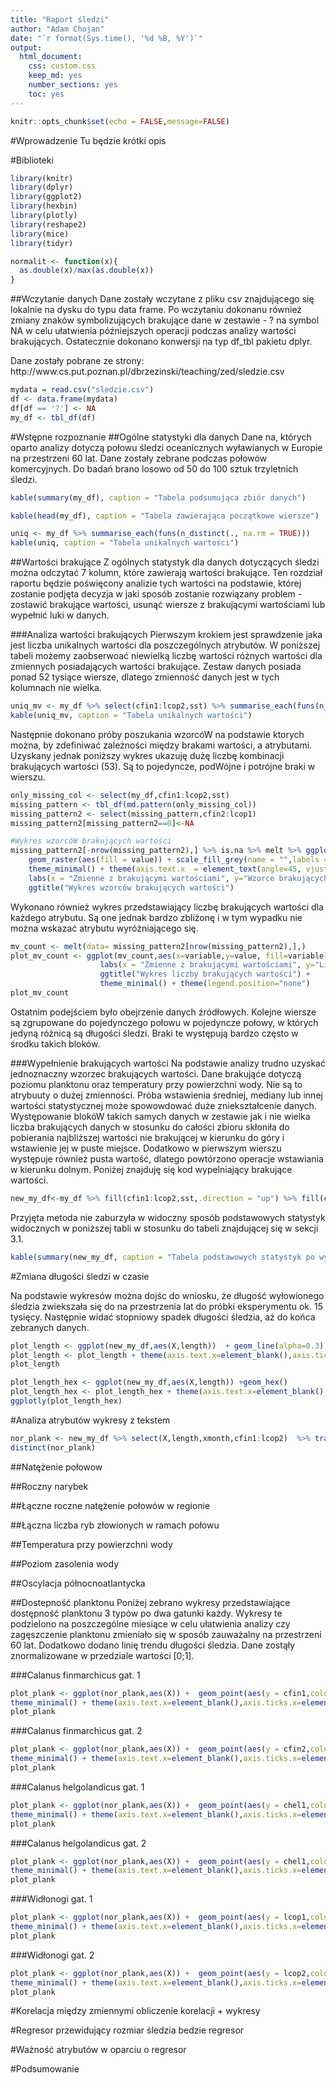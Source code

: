 ```yaml
---
title: "Raport śledzi"
author: "Adam Chojan"
date: "`r format(Sys.time(), '%d %B, %Y')`"
output: 
  html_document:
    css: custom.css
    keep_md: yes
    number_sections: yes
    toc: yes
---
```


```r
knitr::opts_chunk$set(echo = FALSE,message=FALSE)
```


#Wprowadzenie
Tu będzie krótki opis

#Biblioteki
```r
library(knitr)
library(dplyr)
library(ggplot2)
library(hexbin)
library(plotly)
library(reshape2)
library(mice)
library(tidyr)
```

```r

normalit <- function(x){
  as.double(x)/max(as.double(x))
}


```

##Wczytanie danych
Dane zostały wczytane z pliku csv znajdującego się lokalnie na dysku do typu data frame. Po wczytaniu dokonanu również zmiany znaków symbolizujących brakujące dane w zestawie - ? na symbol NA w celu ułatwienia późniejszych operacji podczas analizy wartości brakujących. Ostatecznie dokonano konwersji na typ df_tbl pakietu dplyr.

Dane zostały pobrane ze strony: http://www.cs.put.poznan.pl/dbrzezinski/teaching/zed/sledzie.csv
```r
mydata = read.csv("sledzie.csv")
df <- data.frame(mydata)
df[df == '?'] <- NA
my_df <- tbl_df(df)
```

#Wstępne rozpoznanie
##Ogólne statystyki dla danych
Dane na, których oparto analizy dotyczą połowu śledzi oceanicznych wyławianych w Europie na przestrzeni 60 lat. Dane zostały zebrane podczas połowów komercyjnych. Do badań brano losowo od 50 do 100 sztuk trzyletnich śledzi.
```r
kable(summary(my_df), caption = "Tabela podsumująca zbiór danych")

kable(head(my_df), caption = "Tabela zawierająca początkowe wiersze")

uniq <- my_df %>% summarise_each(funs(n_distinct(., na.rm = TRUE)))
kable(uniq, caption = "Tabela unikalnych wartości")
```

##Wartości brakujące
Z ogólnych statystyk dla danych dotyczących śledzi można odczytać 7 kolumn, które zawierają wartości brakujące. Ten rozdział raportu będzie poświęcony analizie tych wartości na podstawie, której zostanie podjęta decyzja w jaki sposób zostanie rozwiązany problem - zostawić brakujące wartości, usunąć wiersze z brakującymi wartościami lub wypełnić luki w danych.

###Analiza wartości brakujących
Pierwszym krokiem jest sprawdzenie jaka jest liczba unikalnych wartości dla poszczególnych atrybutów. W poniższej tabeli możemy zaobserwoać niewielką liczbę wartości różnych wartości dla zmiennych posiadających wartości brakujące. Zestaw danych posiada ponad 52 tysiące wiersze, dlatego zmienność danych jest w tych kolumnach nie wielka.

```r
uniq_mv <- my_df %>% select(cfin1:lcop2,sst) %>% summarise_each(funs(n_distinct(., na.rm = TRUE)))
kable(uniq_mv, caption = "Tabela unikalnych wartości")
```

Następnie dokonano próby poszukania wzorcóW na podstawie ktorych można, by zdefiniwać zależności między brakami wartości, a atrybutami. Uzyskany jednak poniższy wykres ukazuję dużę liczbę kombinacji brakujących wartości (53). Są to pojedyncze, podWójne i potrójne braki w wierszu.  
```r

only_missing_col <- select(my_df,cfin1:lcop2,sst)
missing_pattern <- tbl_df(md.pattern(only_missing_col))
missing_pattern2 <- select(missing_pattern,cfin2:lcop1)
missing_pattern2[missing_pattern2==0]<-NA

#Wykres wzorcóW brakujących wartości
missing_pattern2[-nrow(missing_pattern2),] %>% is.na %>% melt %>% ggplot(data = .,aes(x = Var2,y = Var1)) +
    geom_raster(aes(fill = value)) + scale_fill_grey(name = "",labels = c("Obecne","Brakujące")) + 
    theme_minimal() + theme(axis.text.x  = element_text(angle=45, vjust=0.5)) + 
    labs(x = "Zmienne z brakującymi wartościami", y="Wzorce brakujących wartości") + 
    ggtitle("Wykres wzorców brakujących wartości")

```


Wykonano również wykres przedstawiający liczbę brakujących wartości dla każdego atrybutu. Są one jednak bardzo zbliżonę i w tym wypadku nie można wskazać atrybutu wyróżniającego się.
```r
mv_count <- melt(data= missing_pattern2[nrow(missing_pattern2),],)
plot_mv_count <- ggplot(mv_count,aes(x=variable,y=value, fill=variable))+geom_bar(stat="identity") + 
                    labs(x = "Zmienne z brakującymi wartościami", y="Liczba brakujących wartości") + 
                    ggtitle("Wykres liczby brakujących wartości") + 
                    theme_minimal() + theme(legend.position="none")
plot_mv_count
```

Ostatnim podejściem było obejrzenie danych źródłowych. Kolejne wiersze są zgrupowane  do pojedynczego połowu w pojedyncze połowy, w których jedyną różnicą są długości śledzi. Braki te występują bardzo często w środku takich bloków.

###Wypełnienie brakujących wartości
Na podstawie analizy trudno uzyskać jednoznaczny wzorzec brakujących wartości. Dane brakująće dotyczą poziomu planktonu oraz temperatury przy powierzchni wody. Nie są to atrybuuty o dużej zmienności. Próba wstawienia średniej, mediany lub innej wartości statystycznej może spowowdować duże zniekształcenie danych. Występowanie blokóW takich samych danych w zestawie jak i nie wielka liczba brakujących danych w stosunku do całości zbioru skłoniła do pobierania najbliższej wartości nie brakującej w kierunku do góry i wstawienie jej w puste miejsce. Dodatkowo w pierwszym wierszu występuje również pusta wartość, dlatego powtórzono operacje wstawiania w kierunku dolnym. Poniżej znajduję się kod wypelniający brakujące wartości.

```r
new_my_df<-my_df %>% fill(cfin1:lcop2,sst,.direction = "up") %>% fill(cfin1:lcop2,sst,.direction = "down")
```

Przyjęta metoda nie zaburzyła w widoczny sposób podstawowych statystyk widocznych w poniższej tabli w stosunku do tabeli znajdującej się w sekcji 3.1.

```r
kable(summary(new_my_df, caption = "Tabela podstawowych statystyk po wypełnieniu brakujących wartości"))
```



#Zmiana długości śledzi w czasie

Na podstawie wykresów można dojśc do wniosku, że długość wyłowionego śledzia zwiekszała się do na przestrzenia lat do próbki eksperymentu ok. 15 tysięcy. Następnie widać stopniowy spadek długości śledzia, aż do końca zebranych danych.
```r
plot_length <- ggplot(new_my_df,aes(X,length))  + geom_line(alpha=0.3) + stat_smooth(method="auto",size = 2)
plot_length <- plot_length + theme(axis.text.x=element_blank(),axis.ticks.x=element_blank()) + labs(x="Czas", y="Długość śledzia") + theme_minimal() 
plot_length

plot_length_hex <- ggplot(new_my_df,aes(X,length)) +geom_hex()
plot_length_hex <- plot_length_hex + theme(axis.text.x=element_blank(),axis.ticks.x=element_blank()) + xlab("Czas") + ylab("Długość śledzia") + theme_minimal() 
ggplotly(plot_length_hex)
```

#Analiza atrybutów
wykresy z tekstem

```r

nor_plank <- new_my_df %>% select(X,length,xmonth,cfin1:lcop2)  %>% transmute(X = X,length = normalit(length),xmonth=xmonth,cfin1 = normalit(cfin1),cfin2 = normalit(cfin2),chel1 = normalit(chel1),chel2 = normalit(chel2),lcop1 = normalit(lcop1),lcop2 = normalit(lcop2))
distinct(nor_plank)

```
##Natężenie połowow

##Roczny narybek

##Łączne roczne natężenie połowów w regionie 

##Łączna liczba ryb złowionych w ramach połowu

##Temperatura przy powierzchni wody 

##Poziom zasolenia wody

##Oscylacja północnoatlantycka

##Dostepność planktonu
Poniżej zebrano wykresy przedstawiające dostępność planktonu 3 typów po dwa gatunki każdy. Wykresy te podzielono na  poszczególne miesiące w celu ułatwienia analizy czy zagęszczenie planktonu zmieniało się w sposób zauważalny na przestrzeni 60 lat. Dodatkowo dodano linię trendu długości śledzia. Dane zostąły znormalizowane w przedziale wartości [0;1].



###Calanus finmarchicus gat. 1

```r
plot_plank <- ggplot(nor_plank,aes(X)) +  geom_point(aes(y = cfin1,colour="plankton"), size=0.7) + geom_smooth(aes(y=length,colour = "długość"),method="auto",size=1.7)+ facet_wrap(~xmonth) + 
theme_minimal() + theme(axis.text.x=element_blank(),axis.ticks.x=element_blank()) + labs(x = "Czas", y = "Plankton / Długość śledzia") + ggtitle("Wykres poziomu planktonu od czasu") 
plot_plank
```

###Calanus finmarchicus gat. 2

```r
plot_plank <- ggplot(nor_plank,aes(X)) +  geom_point(aes(y = cfin2,colour="plankton"), size=0.7) + geom_smooth(aes(y=length,colour = "długość"),method="auto",size=1.7)+ facet_wrap(~xmonth) + 
theme_minimal() + theme(axis.text.x=element_blank(),axis.ticks.x=element_blank())  + labs(x = "Czas", y = "Plankton / Długość śledzia") + ggtitle("Wykres poziomu planktonu od czasu")
plot_plank
```

###Calanus helgolandicus gat. 1

```r
plot_plank <- ggplot(nor_plank,aes(X)) +  geom_point(aes(y = chel1,colour="plankton"), size=0.7) + geom_smooth(aes(y=length,colour = "długość"),method="auto",size=1.7)+ facet_wrap(~xmonth) + 
theme_minimal() + theme(axis.text.x=element_blank(),axis.ticks.x=element_blank())  + labs(x = "Czas", y = "Plankton / Długość śledzia") + ggtitle("Wykres poziomu planktonu od czasu")
plot_plank
```

###Calanus helgolandicus gat. 2


```r
plot_plank <- ggplot(nor_plank,aes(X)) +  geom_point(aes(y = chel1,colour="plankton"), size=0.7) + geom_smooth(aes(y=length,colour = "długość"),method="auto",size=1.7)+ facet_wrap(~xmonth) + 
theme_minimal() + theme(axis.text.x=element_blank(),axis.ticks.x=element_blank())  + labs(x = "Czas", y = "Plankton / Długość śledzia") + ggtitle("Wykres poziomu planktonu od czasu")
plot_plank
```

###Widłonogi gat. 1

```r
plot_plank <- ggplot(nor_plank,aes(X)) +  geom_point(aes(y = lcop1,colour="plankton"), size=0.7) + geom_smooth(aes(y=length,colour = "długość"),method="auto",size=1.7)+ facet_wrap(~xmonth) + 
theme_minimal() + theme(axis.text.x=element_blank(),axis.ticks.x=element_blank())  + labs(x = "Czas", y = "Plankton / Długość śledzia") + ggtitle("Wykres poziomu planktonu od czasu")
plot_plank
```

###Widłonogi gat. 2

```r
plot_plank <- ggplot(nor_plank,aes(X)) +  geom_point(aes(y = lcop2,colour="plankton"), size=0.7) + geom_smooth(aes(y=length,colour = "długość"),method="auto",size=1.7)+ facet_wrap(~xmonth) + 
theme_minimal() + theme(axis.text.x=element_blank(),axis.ticks.x=element_blank())  + labs(x = "Czas", y = "Plankton / Długość śledzia") + ggtitle("Wykres poziomu planktonu od czasu")
plot_plank
```





#Korelacja między zmiennymi
obliczenie korelacji + wykresy

#Regresor przewidujący rozmiar śledzia
bedzie regresor

#Ważność atrybutów w oparciu o regresor

#Podsumowanie

